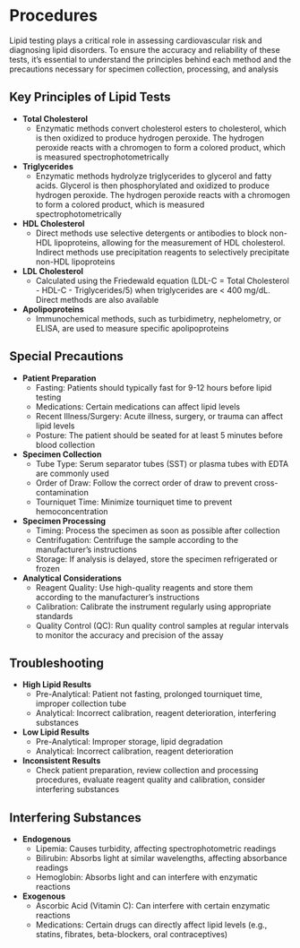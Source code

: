 # Procedures {-}

Lipid testing plays a critical role in assessing cardiovascular risk and diagnosing lipid disorders. To ensure the accuracy and reliability of these tests, it's essential to understand the principles behind each method and the precautions necessary for specimen collection, processing, and analysis

## **Key Principles of Lipid Tests** {-}

*   **Total Cholesterol**
    *   Enzymatic methods convert cholesterol esters to cholesterol, which is then oxidized to produce hydrogen peroxide. The hydrogen peroxide reacts with a chromogen to form a colored product, which is measured spectrophotometrically
*   **Triglycerides**
    *   Enzymatic methods hydrolyze triglycerides to glycerol and fatty acids. Glycerol is then phosphorylated and oxidized to produce hydrogen peroxide. The hydrogen peroxide reacts with a chromogen to form a colored product, which is measured spectrophotometrically
*   **HDL Cholesterol**
    *   Direct methods use selective detergents or antibodies to block non-HDL lipoproteins, allowing for the measurement of HDL cholesterol. Indirect methods use precipitation reagents to selectively precipitate non-HDL lipoproteins
*   **LDL Cholesterol**
    *   Calculated using the Friedewald equation (LDL-C = Total Cholesterol - HDL-C - Triglycerides/5) when triglycerides are < 400 mg/dL. Direct methods are also available
*   **Apolipoproteins**
    *   Immunochemical methods, such as turbidimetry, nephelometry, or ELISA, are used to measure specific apolipoproteins

## **Special Precautions** {-}

*   **Patient Preparation**
    *   Fasting: Patients should typically fast for 9-12 hours before lipid testing
    *   Medications: Certain medications can affect lipid levels
    *   Recent Illness/Surgery: Acute illness, surgery, or trauma can affect lipid levels
    *   Posture: The patient should be seated for at least 5 minutes before blood collection
*   **Specimen Collection**
    *   Tube Type: Serum separator tubes (SST) or plasma tubes with EDTA are commonly used
    *   Order of Draw: Follow the correct order of draw to prevent cross-contamination
    *   Tourniquet Time: Minimize tourniquet time to prevent hemoconcentration
*   **Specimen Processing**
    *   Timing: Process the specimen as soon as possible after collection
    *   Centrifugation: Centrifuge the sample according to the manufacturer's instructions
    *   Storage: If analysis is delayed, store the specimen refrigerated or frozen
*   **Analytical Considerations**
    *   Reagent Quality: Use high-quality reagents and store them according to the manufacturer's instructions
    *   Calibration: Calibrate the instrument regularly using appropriate standards
    *   Quality Control (QC): Run quality control samples at regular intervals to monitor the accuracy and precision of the assay

## **Troubleshooting** {-}

*   **High Lipid Results**
    *   Pre-Analytical: Patient not fasting, prolonged tourniquet time, improper collection tube
    *   Analytical: Incorrect calibration, reagent deterioration, interfering substances
*   **Low Lipid Results**
    *   Pre-Analytical: Improper storage, lipid degradation
    *   Analytical: Incorrect calibration, reagent deterioration
*   **Inconsistent Results**
    *   Check patient preparation, review collection and processing procedures, evaluate reagent quality and calibration, consider interfering substances

## **Interfering Substances** {-}

*   **Endogenous**
    *   Lipemia: Causes turbidity, affecting spectrophotometric readings
    *   Bilirubin: Absorbs light at similar wavelengths, affecting absorbance readings
    *   Hemoglobin: Absorbs light and can interfere with enzymatic reactions
*   **Exogenous**
    *   Ascorbic Acid (Vitamin C): Can interfere with certain enzymatic reactions
    *   Medications: Certain drugs can directly affect lipid levels (e.g., statins, fibrates, beta-blockers, oral contraceptives)

